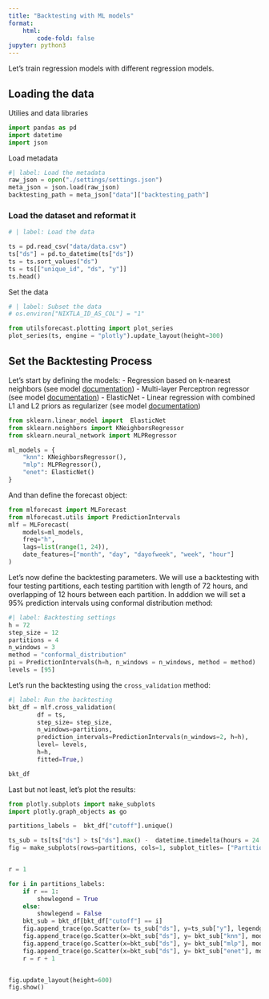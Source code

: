```yaml
---
title: "Backtesting with ML models"
format:
    html:
        code-fold: false
jupyter: python3
---
```


Let's train regression models with different regression models.

## Loading the data

Utilies and data libraries
```python
import pandas as pd
import datetime
import json
```

Load metadata
```python
#| label: Load the metadata
raw_json = open("./settings/settings.json")
meta_json = json.load(raw_json)
backtesting_path = meta_json["data"]["backtesting_path"]
```

### Load the dataset and reformat it
```python
# | label: Load the data

ts = pd.read_csv("data/data.csv")
ts["ds"] = pd.to_datetime(ts["ds"])
ts = ts.sort_values("ds")
ts = ts[["unique_id", "ds", "y"]]
ts.head()
```

Set the data
```python
# | label: Subset the data
# os.environ["NIXTLA_ID_AS_COL"] = "1"
```


```python
from utilsforecast.plotting import plot_series
plot_series(ts, engine = "plotly").update_layout(height=300)
```
## Set the Backtesting Process
Let's start by defining the models:
- Regression based on k-nearest neighbors (see model [documentation](https://scikit-learn.org/1.5/modules/generated/sklearn.neighbors.KNeighborsRegressor.html))
- Multi-layer Perceptron regressor (see model [documentation](https://scikit-learn.org/1.5/modules/generated/sklearn.neural_network.MLPRegressor.html))
- ElasticNet - Linear regression with combined L1 and L2 priors as regularizer (see model [documentation](https://scikit-learn.org/1.5/modules/generated/sklearn.linear_model.ElasticNet.html))


```python
from sklearn.linear_model import  ElasticNet
from sklearn.neighbors import KNeighborsRegressor
from sklearn.neural_network import MLPRegressor

ml_models = {
    "knn": KNeighborsRegressor(),
    "mlp": MLPRegressor(),
    "enet": ElasticNet()
}
```

And than define the forecast object:

```python
from mlforecast import MLForecast
from mlforecast.utils import PredictionIntervals
mlf = MLForecast(
    models=ml_models,
    freq="h",
    lags=list(range(1, 24)),
    date_features=["month", "day", "dayofweek", "week", "hour"]
)
```

Let's now define the backtesting parameters. We will use a backtesting with four testing partitions, each testing partition with length of 72 hours, and overlapping of 12 hours between each partition. In adddion we will set a 95% prediction intervals using conformal distribution method:

```python
#| label: Backtesting settings
h = 72
step_size = 12
partitions = 4
n_windows = 3
method = "conformal_distribution"
pi = PredictionIntervals(h=h, n_windows = n_windows, method = method)
levels = [95]
```

Let's run the backtesting using the `cross_validation` method:
```python
#| label: Run the backtesting
bkt_df = mlf.cross_validation(
        df = ts,
        step_size= step_size,
        n_windows=partitions,
        prediction_intervals=PredictionIntervals(n_windows=2, h=h),
        level= levels,
        h=h,
        fitted=True,)
```



```python
bkt_df
```


Last but not least, let's plot the results:
```python
from plotly.subplots import make_subplots
import plotly.graph_objects as go

partitions_labels =  bkt_df["cutoff"].unique()

ts_sub = ts[ts["ds"] > ts["ds"].max() -  datetime.timedelta(hours = 24 * 7)]
fig = make_subplots(rows=partitions, cols=1, subplot_titles= ["Partitions: " + str(i) for i in partitions_labels])


r = 1

for i in partitions_labels:
    if r == 1:
        showlegend = True
    else:
        showlegend = False
    bkt_sub = bkt_df[bkt_df["cutoff"] == i]
    fig.append_trace(go.Scatter(x= ts_sub["ds"], y=ts_sub["y"], legendgroup = "actual", showlegend = showlegend, mode='lines', name='Actual', line=dict(color='#023047', width=2)), row = r, col = 1)
    fig.append_trace(go.Scatter(x=bkt_sub["ds"], y= bkt_sub["knn"], mode='lines', name='k-nearest neighbors', legendgroup = "knn", showlegend = showlegend, line=dict(color='#2a9d8f', width=1.5, dash = "dash")), row = r, col = 1)
    fig.append_trace(go.Scatter(x=bkt_sub["ds"], y= bkt_sub["mlp"], mode='lines', name='Multi-layer Perceptron',legendgroup = "mlp", showlegend = showlegend, line=dict(color='#0077b6', width=1.5, dash = "dot")), row = r, col = 1)
    fig.append_trace(go.Scatter(x=bkt_sub["ds"], y= bkt_sub["enet"], mode='lines', name='ElasticNet',legendgroup = "enet", showlegend = showlegend, line=dict(color='#ffc8dd', width=1.5, dash = "dot")), row = r, col = 1)
    r = r + 1


fig.update_layout(height=600)
fig.show()

```